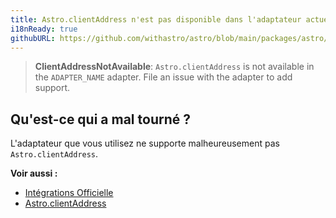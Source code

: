 ```yaml
---
title: Astro.clientAddress n'est pas disponible dans l'adaptateur actuel.
i18nReady: true
githubURL: https://github.com/withastro/astro/blob/main/packages/astro/src/core/errors/errors-data.ts
---
```


> **ClientAddressNotAvailable**: `Astro.clientAddress` is not available in the `ADAPTER_NAME` adapter. File an issue with the adapter to add support.

## Qu'est-ce qui a mal tourné ?
L'adaptateur que vous utilisez ne supporte malheureusement pas `Astro.clientAddress`.

**Voir aussi :**
-  [Intégrations Officielle](/fr/guides/integrations-guide/#intégrations-officielles)
-  [Astro.clientAddress](/fr/reference/api-reference/#astroclientaddress)
